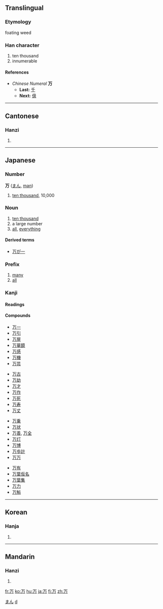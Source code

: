{{see|萬}}<!-- may be replaced by zh-forms -->

==Translingual==
{{Han stroke| The top-most horizontal stroke is done, from left to right.  The smaller horizontal line underneath and the j-shaped line are done as one stroke, from top-left going clockwise.  The diagonal line connecting the two existing strokes is done, from top-right to bottom-left.}}
===Etymology===
foating weed
===Han character===
{{Han char|rad=一|as=02|sn=3|four=1022<sub>7</sub>|canj=一尸 (MS)}}
# ten thousand
# innumerable
====References====
{{Han ref|kx=0076.030|dkj=00010|dj=0137.070|hdz=10009.030|uh=4E07|ud=19975|bh=C945|bd=51525}}


*''Chinese Numeral'' '''万'''
**'''Last:''' [[千]]
**'''Next:''' [[億]]
----
==Cantonese==
===Hanzi===
{{yue-hanzi|jyut=|y=maan6, mak6}}
# {{defn|Cantonese}}
----
== Japanese ==
[[Category:1000 Japanese basic words|まん]]
===Number===
'''万''' ([[まん]], [[man]])
#[[ten thousand]], 10,000

[[Category:Japanese numbers| d]]
===Noun===
{{ja-noun|k|hira=よろず|rom=yorozu}}
# [[ten thousand]]
# a large number
# [[all]], [[everything]]
====Derived terms====
*[[万が一]]


===Prefix===
{{ja-pos|k|prefix|hira=ばん|rom=ban|hidx=はん'}}
# [[many]]
# [[all]]


===Kanji===
{{ja-kanji|grade=2|rs=一02}}
====Readings====
{{ja-readings|on=[[まん]] ([[man]]), [[ばん]] ([[ban]])|kun=[[よろず]] ([[yorozu]])}}
====Compounds====
{{top4}}
*[[万一]]
*[[万引]]
*[[万屋]]
*[[万華鏡]]
*[[万感]]
*[[万機]]
*[[万芸]]
{{mid4}}
*[[万古]]
*[[万劫]]
*[[万才]]
*[[万作]]
*[[万死]]
*[[万寿]]
*[[万丈]]
{{mid4}}
*[[万乗]]
*[[万状]]
*[[万善]], [[万全]]
*[[万灯]]
*[[万博]]
*[[万歩計]]
*[[万万]]
{{mid4}}
*[[万有]]
*[[万葉仮名]]
*[[万葉集]]
*[[万力]]
*[[万斛]]
{{bottom}}
----
==Korean==
===Hanja===
{{ko-hanja|hangeul=만 (man)|eumhun=일만 만 (ilman man)|rv=man|mr=man|y=man}}
# {{defn|Korean}}
----
==Mandarin==
===Hanzi===
{{cmn-hanzi|tra=萬|pin=[[wàn]] ([[wan4]]), [[mò]] ([[mo4]])|wg=wan<sup>4</sup>, mo<sup>4</sup>}}
# {{defn|Mandarin}}

[[fr:万]]
[[ko:万]]
[[hu:万]]
[[ja:万]]
[[fi:万]]
[[zh:万]]